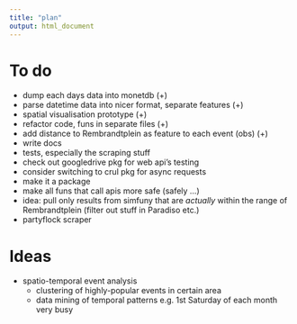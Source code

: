 ```yaml
---
title: "plan"
output: html_document
---
```


# To do

- dump each days data into monetdb (+)
- parse datetime data into nicer format, separate features (+)
- spatial visualisation prototype (+)
- refactor code, funs in separate files (+)
- add distance to Rembrandtplein as feature to each event (obs) (+)
- write docs
- tests, especially the scraping stuff
- check out googledrive pkg for web api's testing 
- consider switching to crul pkg for async requests
- make it a package
- make all funs that call apis more safe (safely ...)
- idea: pull only results from simfuny that are _actually_ within
  the range of Rembrandtplein (filter out stuff in Paradiso etc.)
- partyflock scraper 

# Ideas

- spatio-temporal event analysis 
  - clustering of highly-popular events in certain area
  - data mining of temporal patterns e.g. 1st Saturday of each month very busy 
